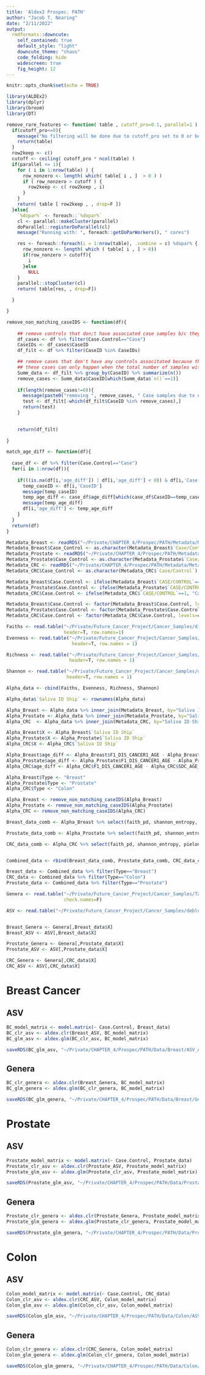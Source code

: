 ```yaml
---
title: 'Aldex2 Prospec. PATH'
author: "Jacob T. Nearing"
date: "2/11/2022"
output:
  rmdformats::downcute:
    self_contained: true
    default_style: "light"
    downcute_theme: "chaos"
    code_folding: hide
    widescreen: true
    fig_height: 12
---
```


```r
knitr::opts_chunk$set(echo = TRUE)

library(ALDEx2)
library(dplyr)
library(broom)
library(DT)

remove_rare_features <- function( table , cutoff_pro=0.1, parallel=1 ) {
  if(cutoff_pro<=0){
    message("No filtering will be done due to cutoff_pro set to 0 or below")
    return(table)
  }
  row2keep <- c()
  cutoff <- ceiling( cutoff_pro * ncol(table) )
  if(parallel <= 1){
    for ( i in 1:nrow(table) ) {
      row_nonzero <- length( which( table[ i , ]  > 0 ) )
      if ( row_nonzero > cutoff ) {
        row2keep <- c( row2keep , i)
      }
    }
    return( table [ row2keep , , drop=F ])
  }else{
    `%dopar%` <- foreach::`%dopar%`
    cl <- parallel::makeCluster(parallel)
    doParallel::registerDoParallel(cl)
    message("Running with: ", foreach::getDoParWorkers(), " cores")

    res <- foreach::foreach(i = 1:nrow(table), .combine = c) %dopar% {
      row_nonzero <- length( which ( table[ i , ] > 0))
      if(row_nonzero > cutoff){
        i
      }else
        NULL
    }
    parallel::stopCluster(cl)
    return( table[res, , drop=F])

  }

}

remove_non_matching_caseIDS <- function(df){
  
    ## remove controls that don;t have associated case samples b/c they were removed due to poor sequencing
    df_cases <- df %>% filter(Case.Control=="Case")
    CaseIDs <- df_cases$CaseID
    df_filt <- df %>% filter(CaseID %in% CaseIDs)

    ## remove cases that don't have any controls associtated because they were removed due to poor sequencing 
    ## these cases can only happen when the total number of samples with that CASEID is 1 
    Summ_data <- df_filt %>% group_by(CaseID) %>% summarize(n())
    remove_cases <- Summ_data$CaseID[which(Summ_data$`n()`==1)]
    
    if(length(remove_cases!=0)){
      message(paste0("removing ", remove_cases, " Case samples due to no controls"))
      test <- df_filt[-which(df_filt$CaseID %in% remove_cases),]
      return(test)  
    }

    
    return(df_filt)
  
}

match_age_diff <- function(df){
  
  case_df <- df %>% filter(Case.Control=="Case")
  for(i in 1:nrow(df)){
    
    if(((is.na(df[i,'age_diff']) | df[i,'age_diff'] < 0)) & df[i,'Case.Control']=="Control"){
      temp_caseID <- df[i,'CaseID']
      message(temp_caseID)
      temp_age_diff <- case_df$age_diff[which(case_df$CaseID==temp_caseID)]
      message(temp_age_diff)
      df[i,'age_diff'] <- temp_age_diff
    }
  }
  return(df)
}
```

```r
Metadata_Breast <- readRDS("~/Private/CHAPTER_4/Prospec/PATH/Metadata/Metadata_Breast.RDS")
Metadata_Breast$Case_Control <- as.character(Metadata_Breast$`Case/Control`)
Metadata_Prostate <- readRDS("~/Private/CHAPTER_4/Prospec/PATH/Metadata/Metadata_Prostate.RDS")
Metadata_Prostate$Case_Control <- as.character(Metadata_Prostate$`Case/Control`)
Metadata_CRC <- readRDS("~/Private/CHAPTER_4/Prospec/PATH/Metadata/Metadata_CRC.RDS")
Metadata_CRC$Case_Control <- as.character(Metadata_CRC$`Case/Control`)

Metadata_Breast$Case.Control <- ifelse(Metadata_Breast$`CASE/CONTROL`==1, "Case", "Control")
Metadata_Prostate$Case.Control <- ifelse(Metadata_Prostate$`CASE/CONTROL`==1, "Case", "Control")
Metadata_CRC$Case.Control <- ifelse(Metadata_CRC$`CASE/CONTROL`==1, "Case", "Control")

Metadata_Breast$Case.Control <- factor(Metadata_Breast$Case.Control, levels=c("Control", "Case"))
Metadata_Prostate$Case.Control <- factor(Metadata_Prostate$Case.Control, levels=c("Control", "Case"))
Metadata_CRC$Case.Control <- factor(Metadata_CRC$Case.Control, levels=c("Control", "Case"))

Faiths <- read.table("~/Private/Future_Cancer_Project/Cancer_Samples/diversity_3000/raw_alpha/faiths/alpha-diversity.tsv",
                     header=T, row.names=1)
Evenness <- read.table("~/Private/Future_Cancer_Project/Cancer_Samples/diversity_3000/raw_alpha/evenness/alpha-diversity.tsv",
                        header=T, row.names = 1)

Richness <- read.table("~/Private/Future_Cancer_Project/Cancer_Samples/diversity_3000/raw_alpha/richness/alpha-diversity.tsv", 
                       header=T, row.names = 1)

Shannon <- read.table("~/Private/Future_Cancer_Project/Cancer_Samples/diversity_3000/raw_alpha/shannon/alpha-diversity.tsv",
                      header=T, row.names = 1)

Alpha_data <- cbind(Faiths, Evenness, Richness, Shannon)

Alpha_data$`Saliva ID Ship` <- rownames(Alpha_data)

Alpha_Breast <- Alpha_data %>% inner_join(Metadata_Breast, by="Saliva ID Ship")
Alpha_Prostate <- Alpha_data %>% inner_join(Metadata_Prostate, by="Saliva ID Ship")
Alpha_CRC  <- Alpha_data %>% inner_join(Metadata_CRC, by="Saliva ID Ship")

Alpha_Breast$X <- Alpha_Breast$`Saliva ID Ship`
Alpha_Prostate$X <- Alpha_Prostate$`Saliva ID Ship`
Alpha_CRC$X <- Alpha_CRC$`Saliva ID Ship`

Alpha_Breast$age_diff <- Alpha_Breast$F1_DIS_CANCER1_AGE - Alpha_Breast$SDC_AGE_CALC
Alpha_Prostate$age_diff <- Alpha_Prostate$F1_DIS_CANCER1_AGE - Alpha_Prostate$SDC_AGE_CALC
Alpha_CRC$age_diff <- Alpha_CRC$F1_DIS_CANCER1_AGE - Alpha_CRC$SDC_AGE_CALC

Alpha_Breast$Type <- "Breast"
Alpha_Prostate$Type <- "Prostate"
Alpha_CRC$Type <- "Colon"

Alpha_Breast <- remove_non_matching_caseIDS(Alpha_Breast)
Alpha_Prostate <- remove_non_matching_caseIDS(Alpha_Prostate)
Alpha_CRC <- remove_non_matching_caseIDS(Alpha_CRC)

Breast_data_comb <- Alpha_Breast %>% select(faith_pd, shannon_entropy, pielou_evenness, observed_features, X, Case.Control, age_diff, Type, CaseID)

Prostate_data_comb <- Alpha_Prostate %>% select(faith_pd, shannon_entropy, pielou_evenness, observed_features, X, Case.Control, age_diff, Type, CaseID)

CRC_data_comb <- Alpha_CRC %>% select(faith_pd, shannon_entropy, pielou_evenness, observed_features, X, Case.Control, age_diff, Type, CaseID)


Combined_data <- rbind(Breast_data_comb, Prostate_data_comb, CRC_data_comb)

Breast_data <- Combined_data %>% filter(Type=="Breast")
CRC_data <- Combined_data %>% filter(Type=="Colon")
Prostate_data <- Combined_data %>% filter(Type=="Prostate")
```

```r


Genera <- read.table("~/Private/Future_Cancer_Project/Cancer_Samples/Taxa/genus_table/feature-table.tsv", sep="\t", header=T, row.names=1, skip=1, comment.char="",
                     check.names=F)

ASV <- read.table("~/Private/Future_Cancer_Project/Cancer_Samples/deblur_output/raw_table/feature-table.tsv", sep="\t", header=T, row.names=1, skip=1, comment.char="", check.names = F)


Breast_Genera <- Genera[,Breast_data$X]
Breast_ASV <- ASV[,Breast_data$X]

Prostate_Genera <- Genera[,Prostate_data$X]
Prostate_ASV <- ASV[,Prostate_data$X]

CRC_Genera <- Genera[,CRC_data$X]
CRC_ASV <- ASV[,CRC_data$X]
```

# Breast Cancer

## ASV

```r
BC_model_matrix <- model.matrix(~ Case.Control, Breast_data)
BC_clr_asv <- aldex.clr(Breast_ASV, BC_model_matrix)
BC_glm_asv <- aldex.glm(BC_clr_asv, BC_model_matrix)

saveRDS(BC_glm_asv, "~/Private/CHAPTER_4/Prospec/PATH/Data/Breast/ASV_Aldex.RDS")

```

## Genera

```r
BC_clr_genera <- aldex.clr(Breast_Genera, BC_model_matrix)
BC_glm_genera <- aldex.glm(BC_clr_genera, BC_model_matrix)

saveRDS(BC_glm_genera, "~/Private/CHAPTER_4/Prospec/PATH/Data/Breast/Genera_Aldex.RDS")
```

# Prostate

## ASV
```r
Prostate_model_matrix <- model.matrix(~ Case.Control, Prostate_data)
Prostate_clr_asv <- aldex.clr(Prostate_ASV, Prostate_model_matrix)
Prostate_glm_asv <- aldex.glm(Prostate_clr_asv, Prostate_model_matrix)

saveRDS(Prostate_glm_asv, "~/Private/CHAPTER_4/Prospec/PATH/Data/Prostate/ASV_Aldex.RDS")
```

## Genera
```r
Prostate_clr_genera <- aldex.clr(Prostate_Genera, Prostate_model_matrix)
Prostate_glm_genera <- aldex.glm(Prostate_clr_genera, Prostate_model_matrix)

saveRDS(Prostate_glm_genera, "~/Private/CHAPTER_4/Prospec/PATH/Data/Prostate/Genera_Aldex.RDS")
```

# Colon

## ASV
```r
Colon_model_matrix <- model.matrix(~ Case.Control, CRC_data)
Colon_clr_asv <- aldex.clr(CRC_ASV, Colon_model_matrix)
Colon_glm_asv <- aldex.glm(Colon_clr_asv, Colon_model_matrix)

saveRDS(Colon_glm_asv, "~/Private/CHAPTER_4/Prospec/PATH/Data/Colon/ASV_Aldex.RDS")
```

## Genera
```r
Colon_clr_genera <- aldex.clr(CRC_Genera, Colon_model_matrix)
Colon_glm_genera <- aldex.glm(Colon_clr_genera, Colon_model_matrix)

saveRDS(Colon_glm_genera, "~/Private/CHAPTER_4/Prospec/PATH/Data/Colon/Genera_Aldex.RDS")
```